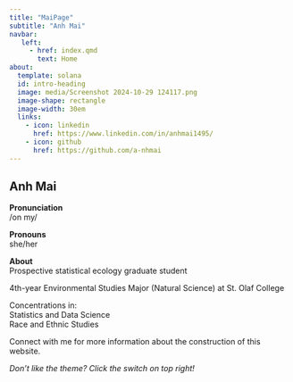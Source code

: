 ```yaml
---
title: "MaiPage"
subtitle: "Anh Mai"
navbar:
   left:
     - href: index.qmd
       text: Home
about: 
  template: solana
  id: intro-heading
  image: media/Screenshot 2024-10-29 124117.png
  image-shape: rectangle
  image-width: 30em
  links:
    - icon: linkedin
      href: https://www.linkedin.com/in/anhmai1495/
    - icon: github
      href: https://github.com/a-nhmai
---
```


::: {#intro-heading}
##    **Anh Mai**

**Pronunciation <br>**
/on my/

**Pronouns <br>**
she/her

**About <br>**
Prospective statistical ecology graduate student

4th-year Environmental Studies Major (Natural Science) at St. Olaf College<br>

Concentrations in: <br> Statistics and Data Science <br> Race and Ethnic Studies

Connect with me for more information about the construction of this website.
:::

*Don't like the theme? Click the switch on top right!*
